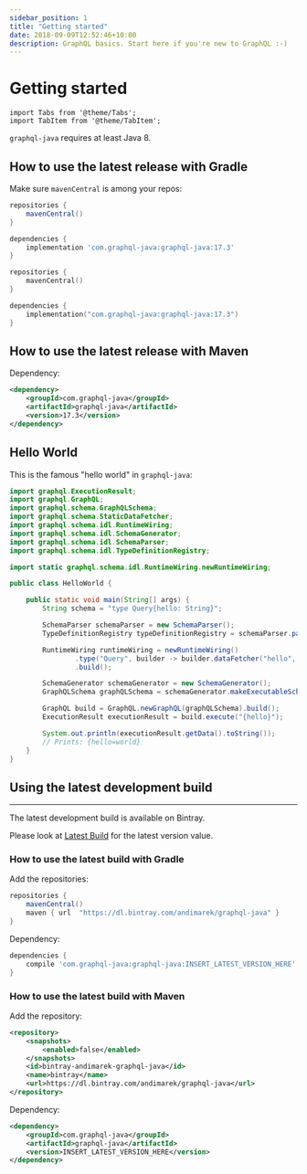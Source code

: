 ```yaml
---
sidebar_position: 1
title: "Getting started"
date: 2018-09-09T12:52:46+10:00
description: GraphQL basics. Start here if you're new to GraphQL :-)
---
```


# Getting started

```mdx-code-block
import Tabs from '@theme/Tabs';
import TabItem from '@theme/TabItem';
```

`graphql-java` requires at least Java 8.

## How to use the latest release with Gradle

Make sure `mavenCentral` is among your repos:

<Tabs groupId="gradle-language">
<TabItem value="groovy" label="Gradle">

```groovy {6}
repositories {
    mavenCentral()
}

dependencies {
    implementation 'com.graphql-java:graphql-java:17.3'
}
```

</TabItem>
<TabItem value="kotlin" label="Gradle (Kotlin)">

```kotlin {6}
repositories {
    mavenCentral()
}

dependencies {
    implementation("com.graphql-java:graphql-java:17.3")
}
```

</TabItem>
</Tabs>

## How to use the latest release with Maven

Dependency:
```xml
<dependency>
    <groupId>com.graphql-java</groupId>
    <artifactId>graphql-java</artifactId>
    <version>17.3</version>
</dependency>
```

## Hello World

This is the famous "hello world" in ``graphql-java``:

```java
import graphql.ExecutionResult;
import graphql.GraphQL;
import graphql.schema.GraphQLSchema;
import graphql.schema.StaticDataFetcher;
import graphql.schema.idl.RuntimeWiring;
import graphql.schema.idl.SchemaGenerator;
import graphql.schema.idl.SchemaParser;
import graphql.schema.idl.TypeDefinitionRegistry;

import static graphql.schema.idl.RuntimeWiring.newRuntimeWiring;

public class HelloWorld {

    public static void main(String[] args) {
        String schema = "type Query{hello: String}";

        SchemaParser schemaParser = new SchemaParser();
        TypeDefinitionRegistry typeDefinitionRegistry = schemaParser.parse(schema);

        RuntimeWiring runtimeWiring = newRuntimeWiring()
                .type("Query", builder -> builder.dataFetcher("hello", new StaticDataFetcher("world")))
                .build();

        SchemaGenerator schemaGenerator = new SchemaGenerator();
        GraphQLSchema graphQLSchema = schemaGenerator.makeExecutableSchema(typeDefinitionRegistry, runtimeWiring);

        GraphQL build = GraphQL.newGraphQL(graphQLSchema).build();
        ExecutionResult executionResult = build.execute("{hello}");

        System.out.println(executionResult.getData().toString());
        // Prints: {hello=world}
    }
}
```

## Using the latest development build
----------------------------------

The latest development build is available on Bintray.

Please look at [Latest Build](https://bintray.com/andimarek/graphql-java/graphql-java/_latestVersion>) for the
latest version value.

### How to use the latest build with Gradle

Add the repositories:

```groovy
repositories {
    mavenCentral()
    maven { url  "https://dl.bintray.com/andimarek/graphql-java" }
}
```

Dependency:

```groovy
dependencies {
    compile 'com.graphql-java:graphql-java:INSERT_LATEST_VERSION_HERE'
}
```

### How to use the latest build with Maven

Add the repository:

```xml
<repository>
    <snapshots>
        <enabled>false</enabled>
    </snapshots>
    <id>bintray-andimarek-graphql-java</id>
    <name>bintray</name>
    <url>https://dl.bintray.com/andimarek/graphql-java</url>
</repository>
```

Dependency:

```xml
<dependency>
    <groupId>com.graphql-java</groupId>
    <artifactId>graphql-java</artifactId>
    <version>INSERT_LATEST_VERSION_HERE</version>
</dependency>
```
